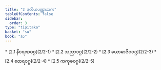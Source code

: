 ```yaml
---
title: "2 ဒုတိယပဏ္ဏာသက"
tableOfContents: false
sidebar:
  order: 3
type: "tipitaka"
basket: "su"
book: "a5"
---
```



<DynamicBreadcrumb />



<TableOfContents book="a5" section="2">
* [2.1 နီဝရဏဝဂ္ဂ](2/2-1)
* [2.2 သညာဝဂ္ဂ](2/2-2)
* [2.3 ယောဓာဇီဝဝဂ္ဂ](2/2-3)
* [2.4 ထေရဝဂ္ဂ](2/2-4)
* [2.5 ကကုဓဝဂ္ဂ](2/2-5)
</TableOfContents>